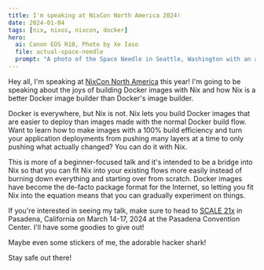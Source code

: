 ```yaml
---
title: I'm speaking at NixCon North America 2024!
date: 2024-01-04
tags: [nix, nixos, nixcon, docker]
hero:
  ai: Canon EOS R10, Photo by Xe Iaso
  file: actual-space-needle
  prompt: "A photo of the Space Needle in Seattle, Washington with an abnormally blue sky in the background."
---
```


Hey all, I'm speaking at [NixCon North America](https://discourse.nixos.org/t/announcing-first-nixcon-north-america/35874) this year! I'm going to be speaking about the joys of building Docker images with Nix and how Nix is a better Docker image builder than Docker's image builder.

<XeblogPicture
  path="blog/2024/nixcon-na/e651f1309ecf5edb9b0401f4940edf2ba70676b0"
  alt="An announcement image for the first speaker reveal of NixCon North America. It announces the following talks: High & Low Lights of Adopting Nix at Looker by Farid Zakaria, Eng Manager at Google. Workshop: Intro to Nix by Rok and Tom, Eng at Flox. And finally Nix, a better docker image builder by Xe Iaso, Senior Technophilosopher at fly.io"
/>

<XeblogConv name="Cadey" mood="enby" standalone>
  Docker is everywhere, but Nix is not. Nix lets you build Docker images that
  are easier to deploy than images made with the normal Docker build flow. Want
  to learn how to make images with a 100% build efficiency and turn your
  application deployments from pushing many layers at a time to only pushing
  what actually changed? You can do it with Nix.
</XeblogConv>

This is more of a beginner-focused talk and it's intended to be a bridge into Nix so that you can fit Nix into your existing flows more easily instead of burning down everything and starting over from scratch. Docker images have become the de-facto package format for the Internet, so letting you fit Nix into the equation means that you can gradually experiment on things.

If you're interested in seeing my talk, make sure to head to [SCALE 21x](https://www.socallinuxexpo.org/scale/21x) in Pasadena, California on March 14-17, 2024 at the Pasadena Convention Center. I'll have some goodies to give out!

<XeblogConv name="Mara" mood="hacker">
  Maybe even some stickers of me, the adorable hacker shark!
</XeblogConv>

Stay safe out there!
